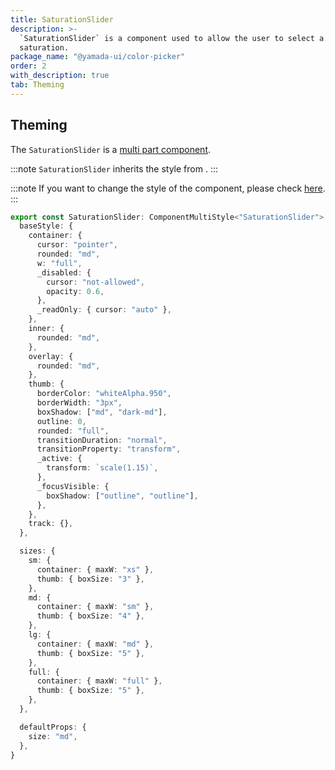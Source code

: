 ```yaml
---
title: SaturationSlider
description: >-
  `SaturationSlider` is a component used to allow the user to select a color
  saturation.
package_name: "@yamada-ui/color-picker"
order: 2
with_description: true
tab: Theming
---
```


## Theming

The `SaturationSlider` is a [multi part component](/styled-system/theming/component-styles#multi-part-components).

:::note
`SaturationSlider` inherits the style from .
:::

:::note
If you want to change the style of the component, please check [here](/styled-system/theming/customize-theme#changing-the-style-of-components).
:::

```ts
export const SaturationSlider: ComponentMultiStyle<"SaturationSlider"> = {
  baseStyle: {
    container: {
      cursor: "pointer",
      rounded: "md",
      w: "full",
      _disabled: {
        cursor: "not-allowed",
        opacity: 0.6,
      },
      _readOnly: { cursor: "auto" },
    },
    inner: {
      rounded: "md",
    },
    overlay: {
      rounded: "md",
    },
    thumb: {
      borderColor: "whiteAlpha.950",
      borderWidth: "3px",
      boxShadow: ["md", "dark-md"],
      outline: 0,
      rounded: "full",
      transitionDuration: "normal",
      transitionProperty: "transform",
      _active: {
        transform: `scale(1.15)`,
      },
      _focusVisible: {
        boxShadow: ["outline", "outline"],
      },
    },
    track: {},
  },

  sizes: {
    sm: {
      container: { maxW: "xs" },
      thumb: { boxSize: "3" },
    },
    md: {
      container: { maxW: "sm" },
      thumb: { boxSize: "4" },
    },
    lg: {
      container: { maxW: "md" },
      thumb: { boxSize: "5" },
    },
    full: {
      container: { maxW: "full" },
      thumb: { boxSize: "5" },
    },
  },

  defaultProps: {
    size: "md",
  },
}
```
